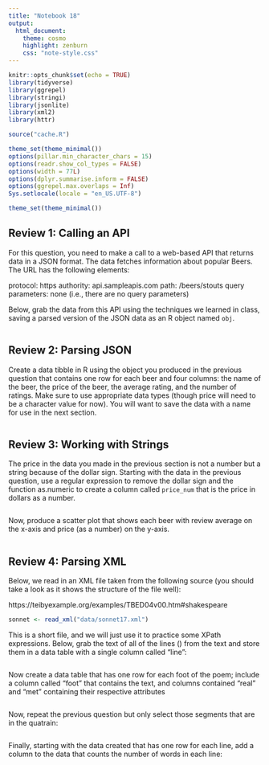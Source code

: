 ```yaml
---
title: "Notebook 18"
output:
  html_document:
    theme: cosmo
    highlight: zenburn
    css: "note-style.css"
---
```


```r
knitr::opts_chunk$set(echo = TRUE)
library(tidyverse)
library(ggrepel)
library(stringi)
library(jsonlite)
library(xml2)
library(httr)

source("cache.R")

theme_set(theme_minimal())
options(pillar.min_character_chars = 15)
options(readr.show_col_types = FALSE)
options(width = 77L)
options(dplyr.summarise.inform = FALSE)
options(ggrepel.max.overlaps = Inf)
Sys.setlocale(locale = "en_US.UTF-8")

theme_set(theme_minimal())
```

## Review 1: Calling an API

For this question, you need to make a call to a web-based API that returns
data in a JSON format. The data fetches information about popular Beers. The
URL has the following elements:

  protocol:            https
  authority:           api.sampleapis.com
  path:                /beers/stouts
  query parameters:    none (i.e., there are no query parameters)
  
Below, grab the data from this API using the techniques we learned in class,
saving a parsed version of the JSON data as an R object named `obj`. 

```r

```

## Review 2: Parsing JSON

Create a data tibble in R using the object you produced in the previous question
that contains one row for each beer and four columns: the name of the beer, the
price of the beer, the average rating, and the number of ratings. Make sure to
use appropriate data types (though price will need to be a character value for
now). You will want to save the data with a name for use in the next section.

```r

```

## Review 3: Working with Strings

The price in the data you made in the previous section is not a number but a
string because of the dollar sign. Starting with the data in the previous question,
use a regular expression to remove the dollar sign and the function as.numeric
to create a column called `price_num` that is the price in dollars as a number.

```r

```

Now, produce a scatter plot that shows each beer with review average on the
x-axis and price (as a number) on the y-axis.

```r

```

## Review 4: Parsing XML

Below, we read in an XML file taken from the following source (you should take
a look as it shows the structure of the file well):

   https://teibyexample.org/examples/TBED04v00.htm#shakespeare

```r
sonnet <- read_xml("data/sonnet17.xml")
```

This is a short file, and we will just use it to practice some XPath expressions.
Below, grab the text of all of the lines (<l>) from the text and store them in
a data table with a single column called "line":

```r

```

Now create a data table that has one row for each foot of the poem; include a
column called "foot" that contains the text, and columns contained "real" and
"met" containing their respective attributes

```r

```

Now, repeat the previous question but only select those segments that are
in the quatrain:

```r

```

Finally, starting with the data created that has one row for each line,
add a column to the data that counts the number of words in each line:

```r

```
